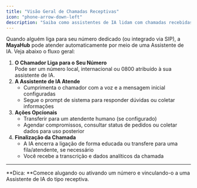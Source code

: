 ```yaml
---
title: "Visão Geral de Chamadas Receptivas"
icon: "phone-arrow-down-left"
description: "Saiba como assistentes de IA lidam com chamadas recebidas — desde o atendimento até a finalização e análise"
---
```


Quando alguém liga para seu número dedicado (ou integrado via SIP), a **MayaHub** pode atender automaticamente por meio de uma Assistente de IA. Veja abaixo o fluxo geral:

1. **O Chamador Liga para o Seu Número** \
   Pode ser um número local, internacional ou 0800 atribuído à sua assistente de IA.
2. **A Assistente de IA Atende** 
   - Cumprimenta o chamador com a voz e a mensagem inicial configuradas
   - Segue o prompt de sistema para responder dúvidas ou coletar informações
3. **Ações Opcionais** 
   - Transferir para um atendente humano (se configurado)
   - Agendar compromissos, consultar status de pedidos ou coletar dados para uso posterior
4. **Finalização da Chamada**
   - A IA encerra a ligação de forma educada ou transfere para uma fila/atendente, se necessário
   - Você recebe a transcrição e dados analíticos da chamada

---

**Dica: **Comece alugando ou ativando um número e vinculando-o a uma Assistente de IA do tipo receptiva.